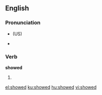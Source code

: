 ==English==

{{rank|whatever|reach|secret|671|showed|ancient|parts|getting}}

===Pronunciation===
* {{IPA|/'ʃowd/}} (US)
* {{audio|en-us-showed.ogg|Audio (US)}}

===Verb===
'''showed'''

# {{simple past of|show}}

[[el:showed]]
[[ku:showed]]
[[hu:showed]]
[[vi:showed]]